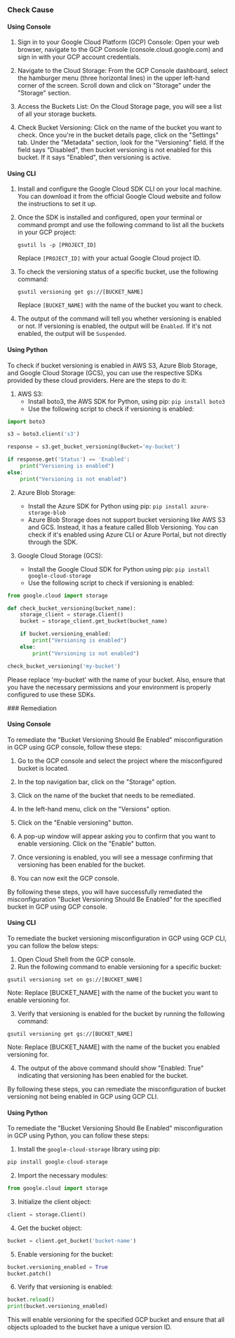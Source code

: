 

<Tabs><Tab title='Cause'>
### Check Cause

#### Using Console

1. Sign in to your Google Cloud Platform (GCP) Console: Open your web browser, navigate to the GCP Console (console.cloud.google.com) and sign in with your GCP account credentials.

2. Navigate to the Cloud Storage: From the GCP Console dashboard, select the hamburger menu (three horizontal lines) in the upper left-hand corner of the screen. Scroll down and click on "Storage" under the "Storage" section.

3. Access the Buckets List: On the Cloud Storage page, you will see a list of all your storage buckets. 

4. Check Bucket Versioning: Click on the name of the bucket you want to check. Once you're in the bucket details page, click on the "Settings" tab. Under the "Metadata" section, look for the "Versioning" field. If the field says "Disabled", then bucket versioning is not enabled for this bucket. If it says "Enabled", then versioning is active.

#### Using CLI

1. Install and configure the Google Cloud SDK CLI on your local machine. You can download it from the official Google Cloud website and follow the instructions to set it up.

2. Once the SDK is installed and configured, open your terminal or command prompt and use the following command to list all the buckets in your GCP project:

   ```
   gsutil ls -p [PROJECT_ID]
   ```

   Replace `[PROJECT_ID]` with your actual Google Cloud project ID.

3. To check the versioning status of a specific bucket, use the following command:

   ```
   gsutil versioning get gs://[BUCKET_NAME]
   ```

   Replace `[BUCKET_NAME]` with the name of the bucket you want to check.

4. The output of the command will tell you whether versioning is enabled or not. If versioning is enabled, the output will be `Enabled`. If it's not enabled, the output will be `Suspended`.

#### Using Python

To check if bucket versioning is enabled in AWS S3, Azure Blob Storage, and Google Cloud Storage (GCS), you can use the respective SDKs provided by these cloud providers. Here are the steps to do it:

1. AWS S3:
   - Install boto3, the AWS SDK for Python, using pip: `pip install boto3`
   - Use the following script to check if versioning is enabled:

```python
import boto3

s3 = boto3.client('s3')

response = s3.get_bucket_versioning(Bucket='my-bucket')

if response.get('Status') == 'Enabled':
    print("Versioning is enabled")
else:
    print("Versioning is not enabled")
```

2. Azure Blob Storage:
   - Install the Azure SDK for Python using pip: `pip install azure-storage-blob`
   - Azure Blob Storage does not support bucket versioning like AWS S3 and GCS. Instead, it has a feature called Blob Versioning. You can check if it's enabled using Azure CLI or Azure Portal, but not directly through the SDK.

3. Google Cloud Storage (GCS):
   - Install the Google Cloud SDK for Python using pip: `pip install google-cloud-storage`
   - Use the following script to check if versioning is enabled:

```python
from google.cloud import storage

def check_bucket_versioning(bucket_name):
    storage_client = storage.Client()
    bucket = storage_client.get_bucket(bucket_name)

    if bucket.versioning_enabled:
        print("Versioning is enabled")
    else:
        print("Versioning is not enabled")

check_bucket_versioning('my-bucket')
```

Please replace 'my-bucket' with the name of your bucket. Also, ensure that you have the necessary permissions and your environment is properly configured to use these SDKs.

</Tab>

<Tab title='Remediation'>
### Remediation

#### Using Console

To remediate the "Bucket Versioning Should Be Enabled" misconfiguration in GCP using GCP console, follow these steps:

1. Go to the GCP console and select the project where the misconfigured bucket is located.

2. In the top navigation bar, click on the "Storage" option.

3. Click on the name of the bucket that needs to be remediated.

4. In the left-hand menu, click on the "Versions" option.

5. Click on the "Enable versioning" button.

6. A pop-up window will appear asking you to confirm that you want to enable versioning. Click on the "Enable" button.

7. Once versioning is enabled, you will see a message confirming that versioning has been enabled for the bucket.

8. You can now exit the GCP console.

By following these steps, you will have successfully remediated the misconfiguration "Bucket Versioning Should Be Enabled" for the specified bucket in GCP using GCP console.

#### Using CLI

To remediate the bucket versioning misconfiguration in GCP using GCP CLI, you can follow the below steps:

1. Open Cloud Shell from the GCP console.
2. Run the following command to enable versioning for a specific bucket:

```
gsutil versioning set on gs://[BUCKET_NAME]
```

Note: Replace [BUCKET_NAME] with the name of the bucket you want to enable versioning for.

3. Verify that versioning is enabled for the bucket by running the following command:

```
gsutil versioning get gs://[BUCKET_NAME]
```

Note: Replace [BUCKET_NAME] with the name of the bucket you enabled versioning for.

4. The output of the above command should show "Enabled: True" indicating that versioning has been enabled for the bucket.

By following these steps, you can remediate the misconfiguration of bucket versioning not being enabled in GCP using GCP CLI.

#### Using Python

To remediate the "Bucket Versioning Should Be Enabled" misconfiguration in GCP using Python, you can follow these steps:

1. Install the `google-cloud-storage` library using pip:

```python
pip install google-cloud-storage
```

2. Import the necessary modules:

```python
from google.cloud import storage
```

3. Initialize the client object:

```python
client = storage.Client()
```

4. Get the bucket object:

```python
bucket = client.get_bucket('bucket-name')
```

5. Enable versioning for the bucket:

```python
bucket.versioning_enabled = True
bucket.patch()
```

6. Verify that versioning is enabled:

```python
bucket.reload()
print(bucket.versioning_enabled)
```

This will enable versioning for the specified GCP bucket and ensure that all objects uploaded to the bucket have a unique version ID.


</Tab>
</Tabs>